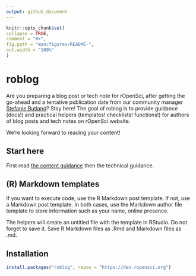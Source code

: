 ```yaml
---
output: github_document
---
```


<!-- README.md is generated from README.Rmd. Please edit that file -->

```r
knitr::opts_chunk$set(
collapse = TRUE,
comment = "#>",
fig.path = "man/figures/README-",
out.width = "100%"
)
```

# roblog

Are you preparing a blog post or tech note for rOpenSci, after getting the go-ahead and a tentative publication date from our community manager [Stefanie Butland](https://ropensci.org/authors/stefanie-butland/)? Stay here! The goal of roblog is to provide guidance (docs!) and practical helpers (templates! checklists! functions!) for authors of blog posts and tech notes on rOpenSci website. 

We're looking forward to reading your content!

## Start here

First read [the content guidance](/content-guidelines.html) then the technical guidance.

## (R) Markdown templates

If you want to execute code, use the R Markdown post template. If not, use a Markdown post template. In both cases, use the Markdown author file template to store information such as your name, online presence.

The helpers will create an untitled file with the template in RStudio. Do not forget to save it. Save R Markdown files as .Rmd and Markdown files as .md.


## Installation

``` r
install.packages("roblog", repos = "https://dev.ropensci.org")
```
